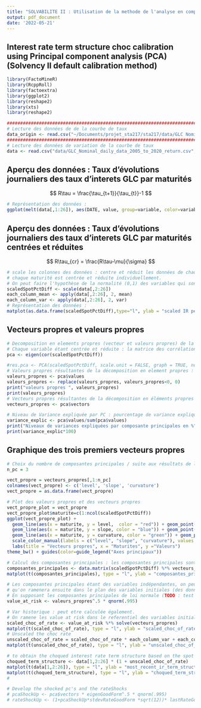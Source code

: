 ```yaml
---
title: "SOLVABILITE II : Utilisation de la methode de l'analyse en composantes principales pour la calibration du choc de la courbe de taux d'intérêts"
output: pdf_document
date: '2022-05-21'
---
```


## Interest rate term structure choc calibration using Principal component analysis (PCA) (Solvency II default calibration method)

```r
library(FactoMineR)
library(RcppRoll)
library(factoextra)
library(ggplot2)
library(reshape2)
library(xts)
library(reshape2)
```

```r
########################################################################################################
# Lecture des données de de la courbe de taux
data_origin <- read.csv("~/Documents/projet_sta217/sta217/data/GLC Nominal daily data_2005 to 2020.csv", header=TRUE, sep = ";", dec = ",", nrows = 100)
########################################################################################################
# Lecture des données de variation de la courbe de taux
data <- read.csv("data/GLC_Nominal_daily_data_2005_to_2020_return.csv", header=TRUE, sep = ";", dec = ",", nrows = 100)
```

## Aperçu des données : Taux d'évolutions journaliers des taux d'interets GLC par maturités
$$ R\tau =  \frac{\tau_{t+1}}{\tau_{t}}-1 $$
```r
# Représentation des données :
ggplot(melt(data[,1:26]), aes(DATE, value, group=variable, color=variable)) + geom_line(show.legend = TRUE)
```

## Aperçu des données : Taux d'évolutions journaliers des taux d'interets GLC par maturités centrées et réduites
$$ R\tau_{cr} =  \frac{R\tau-\mu}{\sigma} $$

```r
# scale les colonnes des données : centre et réduit les données de chaque colonne individuellement 
# chaque maturité est centrée et réduite individuellement.
# On peut faire l'hypothèse de la normalité (0,1) des variables qui sont des rendements journaliers des taux, centrés et réduits
scaledSpotPctDiff <- scale(data[,2:26])
each_column_mean <- apply(data[,2:26], 2, mean)
each_column_var <- apply(data[,2:26], 2, var)
# Représentation des données :
matplot(as.data.frame(scaledSpotPctDiff),type="l", ylab = "scaled IR percentage diff")
```

## Vecteurs propres et valeurs propres

```r
# Decomposition en elements propres (vecteur et valeurs propres) de la matrice des correlations.
# Chaque variable étant centrée et réduite : la matrice des corrélations est égale à celle de des covariances.
pca <- eigen(cor(scaledSpotPctDiff))

#res.pca <- PCA(scaledSpotPctDiff, scale.unit = FALSE, graph = TRUE, ncp = 25)
# Valeurs propres résultantes de la décomposition en element propres : variances des composantes principales
valeurs_propres <- pca$values
valeurs_propres <- replace(valeurs_propres, valeurs_propres<0, 0)
print("valeurs propres ", valeurs_propres)
print(valeurs_propres)
# Vecteurs propres résultantes de la décomposition en éléments propres : 
vecteurs_propres <- pca$vectors

# Niveau de Variance expliquée par PC : pourcentage de variance expliquée par chaque composantes principales
variance_explic <- pca$values/sum(pca$values)
print("Niveaux de variances expliquées par composante principales en %", variance_explic)
print(variance_explic*100)
```

## Graphique des trois premiers vecteurs propres

```r
# Choix du nombre de composantes principales / suite aux résultats de l'ACP donnant les nivaux de variance explique par chaque composante
n_pc = 3

vect_propre = vecteurs_propres[,1:n_pc]
colnames(vect_propre) <- c('level', 'slope', 'curvature')
vect_propre = as.data.frame(vect_propre)

# Plot des valeurs propres et des vecteurs propres
vect_propre_plot = vect_propre
vect_propre_plot$maturite=c(1:ncol(scaledSpotPctDiff))
ggplot(vect_propre_plot) + 
  geom_line(aes(x = maturite, y = level,  color = "red")) + geom_point(aes(x = maturite, y = level, color = "red")) +
  geom_line(aes(x = maturite, y = slope, color = "blue")) + geom_point(aes(x = maturite, y = slope, color = "blue")) +
  geom_line(aes(x = maturite, y = curvature, color = "green")) + geom_point(aes(x = maturite, y = curvature, color = "green")) +
  scale_color_manual(labels = c("level", "slope", "curvature"), values = c("red", "blue", "green")) + 
  labs(title = "Vecteurs propres", x = "Maturites", y ="Valeurs")
theme_bw() + guides(color=guide_legend("Axes principaux"))
```


```r
# Calcul des composantes principales : les composantes principales sont les représentation des données initiales sur des nouvelles variables indépendantes (non correlées)
composantes_principales <- data.matrix(scaledSpotPctDiff) %*% vecteurs_propres
matplot(t(composantes_principales), type = "l", ylab = "composantes_principales")

# Les composantes principales étant des variables indépendantes, on peut calculer les Value at risk individuelles de chaque composante principale
# qu'on ramenera ensuite dans le plan des variables initiales (des données initiales).
# En supposant les composantes principales de loi normale (TODO : test de normalité sur chaque composante principale)
value_at_risk <- valeurs_propres^.5 * qnorm(.995)

# Var historique : peut etre calculée également.
# On ramene les value at risk dans le referentiel des variables initiales des données initiales/ (si det(A) != 0, so inverse exists)
scaled_choc_of_rate <- value_at_risk %*% solve(vecteurs_propres)
matplot(t(scaled_choc_of_rate), type = "l", ylab = "scaled_choc_of_rate")
# Unscaled the choc rate
unscaled_choc_of_rate = scaled_choc_of_rate * each_column_var + each_column_mean
matplot(t(unscaled_choc_of_rate), type = "l", ylab = "unscaled_choc_of_rate")

# to obtain the choqued interest rate term structure based on the spot interest rate term structure <_-_> (choc_of_rate + 1) * spot interest rate 
choqued_term_structure <- data[1,2:26] * (1 + unscaled_choc_of_rate)
matplot(t(data[1,2:26]), type = "l", ylab = "most_recent_ir_term_structure")
matplot(t(choqued_term_structure), type = "l", ylab = "choqued_term_structure")
#
```

```r
# Develop the shocked pc's and the rateShocks
# pcaShockUp <- pca$vectors * eigenGoodForm^.5 * qnorm(.995)
# rateShockUp <- (1+pcaShockUp*stdevRateGoodForm *sqrt(12))* lastRateGoodForm
```
